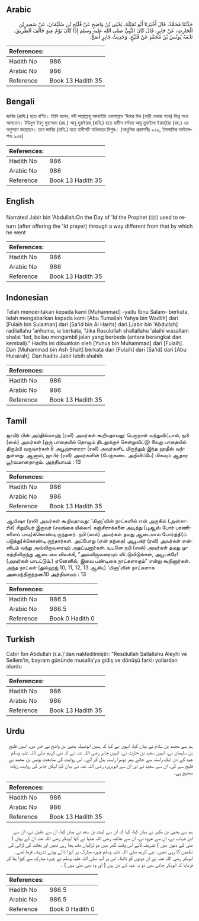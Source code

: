 ## Arabic


<div dir="rtl" lang="ar" style={{fontSize:'larger',backgroundColor:'#f8f9fa',padding:20}}>
حَدَّثَنَا مُحَمَّدٌ، قَالَ أَخْبَرَنَا أَبُو تُمَيْلَةَ، يَحْيَى بْنُ وَاضِحٍ عَنْ فُلَيْحِ بْنِ سُلَيْمَانَ، عَنْ سَعِيدِ بْنِ الْحَارِثِ، عَنْ جَابِرٍ، قَالَ كَانَ النَّبِيُّ صلى الله عليه وسلم إِذَا كَانَ يَوْمُ عِيدٍ خَالَفَ الطَّرِيقَ‏.‏ تَابَعَهُ يُونُسُ بْنُ مُحَمَّدٍ عَنْ فُلَيْحٍ‏.‏ وَحَدِيثُ جَابِرٍ أَصَحُّ‏.‏
</div>
<div style={{backgroundColor:'#f8f9fa',padding:20, marginBottom: 10}}><table> <thead> <tr> <th>References:</th> <th></th> </tr> </thead> <tbody><tr><td>Hadith No</td><td>986</td></tr><tr><td>Arabic No</td><td>986</td></tr><tr><td>Reference</td><td>Book 13 Hadith 35</td></tr></tbody></table></div>

## Bengali


<div dir="ltr" lang="bn" style={{fontSize:'larger',backgroundColor:'#f8f9fa',padding:20}}>
জাবির (রাযি.) হতে বর্ণিত। তিনি বলেন, নবী সাল্লাল্লাহু আলাইহি ওয়াসাল্লাম ‘ঈদের দিন (বাড়ী ফেরার পথে) ভিন্ন পথে আসতেন। ইউনুস ইবনু মুহাম্মাদ (রহ.) আবূ হুরাইরাহ্ (রাযি.) হতে হাদীস বর্ণনায় আবূ তুমাইলা ইয়াহ্ইয়া (রহ.) এর অনুসরণ করেছেন। তবে জাবির (রাযি.) হতে হাদীসটি অধিকতর বিশুদ্ধ। (আধুনিক প্রকাশনীঃ ৯২৯, ইসলামিক ফাউন্ডেশনঃ ৯৩৪)
</div>
<div style={{backgroundColor:'#f8f9fa',padding:20, marginBottom: 10}}><table> <thead> <tr> <th>References:</th> <th></th> </tr> </thead> <tbody><tr><td>Hadith No</td><td>986</td></tr><tr><td>Arabic No</td><td>986</td></tr><tr><td>Reference</td><td>Book 13 Hadith 35</td></tr></tbody></table></div>

## English


<div dir="ltr" lang="en" style={{fontSize:'larger',backgroundColor:'#f8f9fa',padding:20}}>
Narrated Jabir bin 'Abdullah:On the Day of 'Id the Prophet (ﷺ) used to return (after offering the 'Id prayer) through a way different from that by which he went
</div>
<div style={{backgroundColor:'#f8f9fa',padding:20, marginBottom: 10}}><table> <thead> <tr> <th>References:</th> <th></th> </tr> </thead> <tbody><tr><td>Hadith No</td><td>986</td></tr><tr><td>Arabic No</td><td>986</td></tr><tr><td>Reference</td><td>Book 13 Hadith 35</td></tr></tbody></table></div>

## Indonesian


<div dir="ltr" lang="id" style={{fontSize:'larger',backgroundColor:'#f8f9fa',padding:20}}>
Telah menceritakan kepada kami [Muhammad] -yaitu Ibnu Salam- berkata, telah mengabarkan kepada kami [Abu Tumailah Yahya bin Wadlih] dari [Fulaih bin Sulaiman] dari [Sa'id bin Al Harits] dari [Jabir bin 'Abdullah] radliallahu 'anhuma, ia berkata, "Jika Rasulullah shallallahu 'alaihi wasallam shalat 'Ied, beliau mengambil jalan yang berbeda (antara berangkat dan kembali)." Hadits ini dikuatkan oleh [Yunus bin Muhammad] dari [Fulaih]. Dan [Muhammad bin Ash Shalt] berkata dari [Fulaih] dari [Sa'id] dari [Abu Hurairah]. Dan hadits Jabir lebih shahih
</div>
<div style={{backgroundColor:'#f8f9fa',padding:20, marginBottom: 10}}><table> <thead> <tr> <th>References:</th> <th></th> </tr> </thead> <tbody><tr><td>Hadith No</td><td>986</td></tr><tr><td>Arabic No</td><td>986</td></tr><tr><td>Reference</td><td>Book 13 Hadith 35</td></tr></tbody></table></div>

## Tamil


<div dir="ltr" lang="ta" style={{fontSize:'larger',backgroundColor:'#f8f9fa',padding:20}}>
ஜாபிர் பின் அப்தில்லாஹ் (ரலி) அவர்கள் கூறியதாவது: பெருநாள் வந்துவிட்டால், நபி (ஸல்) அவர்கள் (ஒரு பாதையில் தொழும் திடலுக்குச் சென்றுவிட்டு) வேறு பாதையில் திரும்பி வருவார்கள்.8 அபூஹுரைரா (ரலி) அவர்களிட மிருந்தும் இந்த ஹதீஸ் வந்துள்ளது. ஆனால், ஜாபிர் (ரலி) அவர்களின் (மேற்கண்ட அறிவிப்பே) மிகவும் ஆதார பூர்வமானதாகும். அத்தியாயம் : 13
</div>
<div style={{backgroundColor:'#f8f9fa',padding:20, marginBottom: 10}}><table> <thead> <tr> <th>References:</th> <th></th> </tr> </thead> <tbody><tr><td>Hadith No</td><td>986</td></tr><tr><td>Arabic No</td><td>986</td></tr><tr><td>Reference</td><td>Book 13 Hadith 35</td></tr></tbody></table></div>


<div dir="ltr" lang="ta" style={{fontSize:'larger',backgroundColor:'#f8f9fa',padding:20}}>
ஆயிஷா (ரலி) அவர்கள் கூறியதாவது: ‘மினா’வின் நாட்களில் என் அருகில் (அன்சாரிச்) சிறுமியர் இருவர் (சலங்கை யில்லா) கஞ்சிராக்களை அடித்து (புஆஸ் போர் பரணிகளைப் பாடி)க்கொண்டி ருந்தனர். நபி (ஸல்) அவர்கள் தமது ஆடையால் போர்த்தி(ப் படுத்து)க்கொண்டி ருந்தார்கள். அப்போது (என் தந்தை) அபூபக்ர் (ரலி) அவர்கள் என்னிடம் வந்து அவ்விருவரையும் அதட்டினார்கள். உடனே நபி (ஸல்) அவர்கள் தமது முகத்திலிருந்து ஆடையை விலக்கி, “அவ்விருவரையும் விட்டுவிடுங்கள், அபூபக்ரே! (அவர்கள் பாடட்டும்.) ஏனெனில், இவை பண்டிகை நாட்களாகும்” என்று கூறினார்கள். அந்த நாட்கள் (துல்ஹஜ் 10, 11, 12, 13 ஆகிய) ‘மினா’வின் நாட்களாக அமைந்திருந்தன.10 அத்தியாயம் : 13
</div>
<div style={{backgroundColor:'#f8f9fa',padding:20, marginBottom: 10}}><table> <thead> <tr> <th>References:</th> <th></th> </tr> </thead> <tbody><tr><td>Hadith No</td><td>986.5</td></tr><tr><td>Arabic No</td><td>986.5</td></tr><tr><td>Reference</td><td>Book 0 Hadith 0</td></tr></tbody></table></div>

## Turkish


<div dir="ltr" lang="tr" style={{fontSize:'larger',backgroundColor:'#f8f9fa',padding:20}}>
Cabir İbn Abdullah (r.a.)'dan nakledilmiştir: "Resûlullah Sallallahu Aleyhi ve Sellem'in, bayram gününde musalla’ya gidiş ve dönüşü farklı yollardan olurdu
</div>
<div style={{backgroundColor:'#f8f9fa',padding:20, marginBottom: 10}}><table> <thead> <tr> <th>References:</th> <th></th> </tr> </thead> <tbody><tr><td>Hadith No</td><td>986</td></tr><tr><td>Arabic No</td><td>986</td></tr><tr><td>Reference</td><td>Book 13 Hadith 35</td></tr></tbody></table></div>

## Urdu


<div dir="rtl" lang="ur" style={{fontSize:'larger',backgroundColor:'#f8f9fa',padding:20}}>
ہم سے محمد بن سلام نے بیان کیا، انہوں نے کہا کہ ہمیں ابوتمیلہ یحییٰ بن واضح نے خبر دی، انہیں فلیح بن سلیمان نے، انہیں سعید بن حارث نے، انہیں جابر رضی اللہ عنہ نے کہ نبی کریم صلی اللہ علیہ وسلم عید کے دن ایک راستہ سے جاتے پھر دوسرا راستہ بدل کر آتے۔ اس روایت کی متابعت یونس بن محمد نے فلیح سے کی، ان سے سعید نے اور ان سے ابوہریرہ رضی اللہ عنہ نے بیان کیا لیکن جابر کی روایت زیادہ صحیح ہے۔
</div>
<div style={{backgroundColor:'#f8f9fa',padding:20, marginBottom: 10}}><table> <thead> <tr> <th>References:</th> <th></th> </tr> </thead> <tbody><tr><td>Hadith No</td><td>986</td></tr><tr><td>Arabic No</td><td>986</td></tr><tr><td>Reference</td><td>Book 13 Hadith 35</td></tr></tbody></table></div>


<div dir="rtl" lang="ur" style={{fontSize:'larger',backgroundColor:'#f8f9fa',padding:20}}>
ہم سے یحییٰ بن بکیر نے بیان کیا، کہا کہ ان سے لیث بن سعد نے بیان کیا، ان سے عقیل نے، ان سے ابن شہاب نے، ان سے عروہ نے، ان سے عائشہ رضی اللہ عنہا نے کہا ابوبکر رضی اللہ عنہ ان کے یہاں ( منٰی کے دنوں میں ) تشریف لائے اس وقت گھر میں دو لڑکیاں دف بجا رہی تھیں اور بعاث کی لڑائی کی نظمیں گا رہی تھیں۔ نبی کریم صلی اللہ علیہ وسلم چہرہ مبارک پر کپڑا ڈالے ہوئے تشریف فرما تھے۔ ابوبکر رضی اللہ عنہ نے ان دونوں کو ڈانٹا۔ اس پر آپ صلی اللہ علیہ وسلم نے چہرہ مبارک سے کپڑا ہٹا کر فرمایا کہ ابوبکر جانے بھی دو یہ عید کے دن ہیں ( اور وہ بھی منٰی میں ) ۔
</div>
<div style={{backgroundColor:'#f8f9fa',padding:20, marginBottom: 10}}><table> <thead> <tr> <th>References:</th> <th></th> </tr> </thead> <tbody><tr><td>Hadith No</td><td>986.5</td></tr><tr><td>Arabic No</td><td>986.5</td></tr><tr><td>Reference</td><td>Book 0 Hadith 0</td></tr></tbody></table></div>